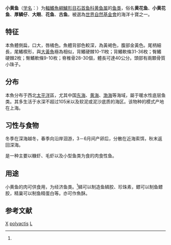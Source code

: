 {{Speciesbox 
| genus = Larimichthys
| species = polyactis
| status = NE
| status_system = IUCN3.1
| image = 小黄鱼.jpg
| authority = Bleeker, 1877<ref name='id7386'>{{cite web| url =http://www.bioinfo.cn/db05/BjdwSpecies.php?action=view&id=7386| title =小黄鱼| work =中国动物物种编目数据库| publisher =中国科学院微生物研究所| author =中国科学院动物研究所| accessdate =2009-04-16| deadurl =yes| archiveurl =https://web.archive.org/web/20160305011013/http://www.bioinfo.cn/db05/BjdwSpecies.php?action=view&id=7386| archivedate =2016-03-05}}</ref>
| synonyms = *''Argyrosomus polyactis''<br /><small>Bleeker, 1877</small>''
*''Collichthys polyactis''<br /><small>Bleeker, 1877</small>''
*''Collichthys rathbunae''<br /><small>Jordan & Starks, 1905</small>''
*''Larimichthys rathbunae''<br /><small>Jordan & Starks, 1905</small>''
*''Othonias brevirostris''<br /><small>Wang, 1935</small>''
*''Pseudosciaena manchurica''<br /><small>Jordan & Thompson, 1911</small>''
*''Pseudosciaena polyactis''<br /><small>Bleeker, 1877</small>''
}}

'''小黄鱼'''（[[学名|学名]]：'''{{lang|la|''Larimichthys polyactis''}}'''）为[[輻鰭魚綱|輻鰭魚綱]][[鱸形目|鱸形目]][[石首鱼科|石首鱼科]][[黄鱼属|黄鱼属]]的[[鱼类|鱼类]]，俗名'''黄花鱼'''、'''小黄花鱼'''、'''厚鳞仔'''、'''大眼'''、'''花鱼'''、'''古鱼'''。被選為[[世界自然基金會|世界自然基金會]]的海洋十寶之一。

==特征==
本魚體側扁，口大，唇橘色。魚體背部色較深，為黃褐色，腹部金黃色。尾柄細長，尾鰭楔形，與[[大黃魚|大黃魚]]極為相似，背鰭硬棘10-11枚；背鰭軟條31-36枚；臀鰭硬棘2枚；臀鰭軟條9-10枚；脊椎骨28-30個，體長可達40公分。頭部有兩顆骨質小珠子。

==分布==
本魚分布于西北[[太平洋|太平洋]]區，尤其中国[[东海|东海]]、[[黄海|黄海]]、[[渤海|渤海]]等海域，屬于暖水性底层鱼类。其多生活于水深不超过105米以及软泥或泥沙底质的海区。该物种的模式产地在上海。

==习性与食物==
冬季在深海越冬，春季向沿岸洄游，3－6月间产卵后，分散在近海索饵，秋末返回深海。

是一种主要以糠虾、毛虾以及小型鱼类为食的肉食性鱼。

==用途==
小黄鱼的肉可供食用，为经济鱼类。<ref name='id7386'/>鳞可以制造鱼鳞胶、珍珠素，鳔可以制鱼鳔胶，精巢可以制鱼精蛋白等。亦可作魚酥。

== 参考文献 ==
{{reflist}}

{{Taxonbar|from=Q1072528}}

[[Category:食用魚|X]]
[[Category:黄鱼属|polyactis]]
[[Category:1877年描述的鱼类|L]]